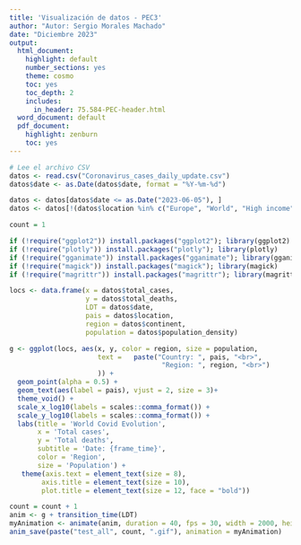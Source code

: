 ---
title: 'Visualización de datos - PEC3'
author: "Autor: Sergio Morales Machado"
date: "Diciembre 2023"
output:
  html_document:
    highlight: default
    number_sections: yes
    theme: cosmo
    toc: yes
    toc_depth: 2
    includes:
      in_header: 75.584-PEC-header.html
  word_document: default
  pdf_document:
    highlight: zenburn
    toc: yes
---

```{r}
# Lee el archivo CSV
datos <- read.csv("Coronavirus_cases_daily_update.csv")
datos$date <- as.Date(datos$date, format = "%Y-%m-%d")

```



```{r}
datos <- datos[datos$date <= as.Date("2023-06-05"), ]
datos <- datos[!(datos$location %in% c("Europe", "World", "High income", "North America", "European Union", "Upper middle income", "South America", "Lower middle income", "Asia", "Africa", "Low income", "Oceania")), ]


```


```{r}
count = 1
```


```{r}
if (!require("ggplot2")) install.packages("ggplot2"); library(ggplot2)
if (!require("plotly")) install.packages("plotly"); library(plotly)
if (!require("gganimate")) install.packages("gganimate"); library(gganimate)
if (!require("magick")) install.packages("magick"); library(magick)
if (!require("magrittr")) install.packages("magrittr"); library(magrittr)

locs <- data.frame(x = datos$total_cases,
                   y = datos$total_deaths,
                   LDT = datos$date,
                   pais = datos$location,
                   region = datos$continent,
                   population = datos$population_density)

g <- ggplot(locs, aes(x, y, color = region, size = population,
                      text =   paste("Country: ", pais, "<br>",
                                      "Region: ", region, "<br>")
                      )) +
  geom_point(alpha = 0.5) +
  geom_text(aes(label = pais), vjust = 2, size = 3)+
  theme_void() +
  scale_x_log10(labels = scales::comma_format()) +
  scale_y_log10(labels = scales::comma_format()) +
  labs(title = 'World Covid Evolution',
       x = 'Total cases',
       y = 'Total deaths',
       subtitle = 'Date: {frame_time}',
       color = 'Region',
       size = 'Population') +
   theme(axis.text = element_text(size = 8),
        axis.title = element_text(size = 10),
        plot.title = element_text(size = 12, face = "bold"))

count = count + 1 
anim <- g + transition_time(LDT)
myAnimation <- animate(anim, duration = 40, fps = 30, width = 2000, height = 1000, renderer = gifski_renderer(), res = 100)
anim_save(paste("test_all", count, ".gif"), animation = myAnimation)
```
